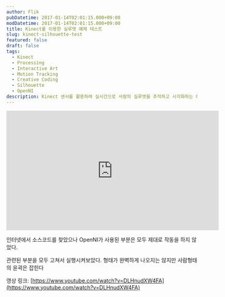 ```yaml
---
author: Flik
pubDatetime: 2017-01-14T02:01:15.000+09:00
modDatetime: 2017-01-14T02:01:15.000+09:00
title: Kinect를 이용한 실루엣 예제 테스트
slug: kinect-silhouette-test
featured: false
draft: false
tags:
  - Kinect
  - Processing
  - Interactive Art
  - Motion Tracking
  - Creative Coding
  - Silhouette
  - OpenNI
description: Kinect 센서를 활용하여 실시간으로 사람의 실루엣을 추적하고 시각화하는 예제를 테스트합니다.
---
```


<iframe width="560" height="315" src="https://www.youtube.com/embed/DLHnudXW4FA" title="YouTube video player" frameborder="0" allow="accelerometer; autoplay; clipboard-write; encrypted-media; gyroscope; picture-in-picture" allowfullscreen></iframe>

인터넷에서 소스코드를 찾았으나
OpenNI가 사용된 부분은 모두 제대로 작동을 하지 않았다.

관련된 부분을 모두 고쳐서 실행시켜보았다.
형태가 완벽하게 나오지는 않지만 사람형태의 윤곽은 잡힌다

영상 링크: [https://www.youtube.com/watch?v=DLHnudXW4FA](https://www.youtube.com/watch?v=DLHnudXW4FA)
